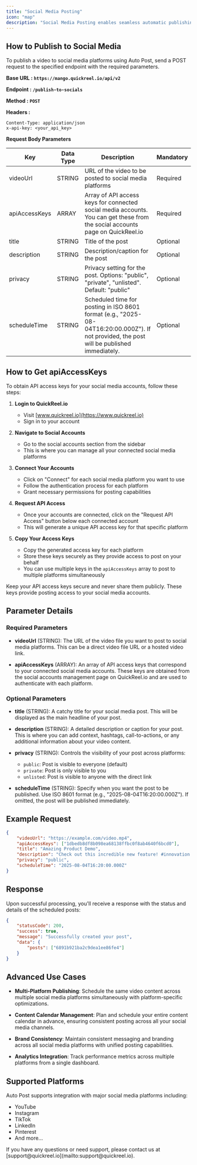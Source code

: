 ```yaml
---
title: "Social Media Posting"
icon: "map"
description: "Social Media Posting enables seamless automatic publishing of videos to multiple social media platforms. This powerful tool allows you to schedule and post content across various social networks with customizable privacy settings, descriptions, and timing. Perfect for content creators, marketers, and businesses looking to streamline their social media presence and maintain consistent posting schedules across multiple platforms."
---
```


## How to Publish to Social Media

To publish a video to social media platforms using Auto Post, send a POST request to the specified endpoint with the required parameters.

**Base URL : `https://mango.quickreel.io/api/v2`**

**Endpoint : `/publish-to-socials`**

**Method : `POST`**

**Headers :**

```plaintext
Content-Type: application/json
x-api-key: <your_api_key>
```

**Request Body Parameters**

| Key           | Data Type | Description                                                                                                                                | Mandatory |
| ------------- | --------- | ------------------------------------------------------------------------------------------------------------------------------------------ | --------- |
| videoUrl      | STRING    | URL of the video to be posted to social media platforms                                                                                    | Required  |
| apiAccessKeys | ARRAY     | Array of API access keys for connected social media accounts. You can get these from the social accounts page on QuickReel.io              | Required  |
| title         | STRING    | Title of the post                                                                                                                          | Optional  |
| description   | STRING    | Description/caption for the post                                                                                                           | Optional  |
| privacy       | STRING    | Privacy setting for the post. Options: "public", "private", "unlisted". Default: "public"                                                  | Optional  |
| scheduleTime  | STRING    | Scheduled time for posting in ISO 8601 format (e.g., "2025-08-04T16:20:00.000Z"). If not provided, the post will be published immediately. | Optional  |

## How to Get apiAccessKeys

To obtain API access keys for your social media accounts, follow these steps:

1. **Login to QuickReel.io**

    - Visit [www.quickreel.io](https://www.quickreel.io)
    - Sign in to your account

2. **Navigate to Social Accounts**

    - Go to the social accounts section from the sidebar
    - This is where you can manage all your connected social media platforms

3. **Connect Your Accounts**

    - Click on "Connect" for each social media platform you want to use
    - Follow the authentication process for each platform
    - Grant necessary permissions for posting capabilities

4. **Request API Access**

    - Once your accounts are connected, click on the "Request API Access" button below each connected account
    - This will generate a unique API access key for that specific platform

5. **Copy Your Access Keys**
    - Copy the generated access key for each platform
    - Store these keys securely as they provide access to post on your behalf
    - You can use multiple keys in the `apiAccessKeys` array to post to multiple platforms simultaneously

<Info>
    Keep your API access keys secure and never share them publicly. These keys
    provide posting access to your social media accounts.
</Info>

## Parameter Details

### Required Parameters

-   **videoUrl** (STRING): The URL of the video file you want to post to social media platforms. This can be a direct video file URL or a hosted video link.

-   **apiAccessKeys** (ARRAY): An array of API access keys that correspond to your connected social media accounts. These keys are obtained from the social accounts management page on QuickReel.io and are used to authenticate with each platform.

### Optional Parameters

-   **title** (STRING): A catchy title for your social media post. This will be displayed as the main headline of your post.

-   **description** (STRING): A detailed description or caption for your post. This is where you can add context, hashtags, call-to-actions, or any additional information about your video content.

-   **privacy** (STRING): Controls the visibility of your post across platforms:

    -   `public`: Post is visible to everyone (default)
    -   `private`: Post is only visible to you
    -   `unlisted`: Post is visible to anyone with the direct link

-   **scheduleTime** (STRING): Specify when you want the post to be published. Use ISO 8601 format (e.g., "2025-08-04T16:20:00.000Z"). If omitted, the post will be published immediately.

## Example Request

```json
{
    "videoUrl": "https://example.com/video.mp4",
    "apiAccessKeys": ["1dbedb8df8b098ea68138ffbc0f8ab4640f6bcd0"],
    "title": "Amazing Product Demo",
    "description": "Check out this incredible new feature! #innovation #tech #demo",
    "privacy": "public",
    "scheduleTime": "2025-08-04T16:20:00.000Z"
}
```

## Response

Upon successful processing, you'll receive a response with the status and details of the scheduled posts:

```json
{
    "statusCode": 200,
    "success": true,
    "message": "Successfully created your post",
    "data": {
        "posts": ["6891b921ba2c9dea1ee86fe4"]
    }
}
```

## Advanced Use Cases

-   **Multi-Platform Publishing**: Schedule the same video content across multiple social media platforms simultaneously with platform-specific optimizations.

-   **Content Calendar Management**: Plan and schedule your entire content calendar in advance, ensuring consistent posting across all your social media channels.

-   **Brand Consistency**: Maintain consistent messaging and branding across all social media platforms with unified posting capabilities.

-   **Analytics Integration**: Track performance metrics across multiple platforms from a single dashboard.

## Supported Platforms

Auto Post supports integration with major social media platforms including:

-   YouTube
-   Instagram
-   TikTok
-   LinkedIn
-   Pinterest
-   And more...

<Note>
    If you have any questions or need support, please contact us at
    [support@quickreel.io](mailto:support@quickreel.io).
</Note>
